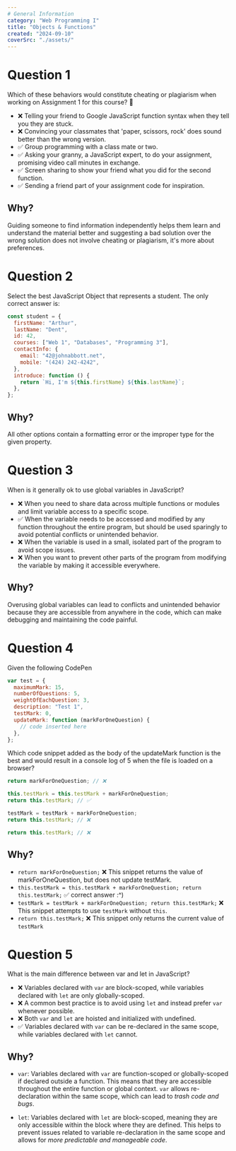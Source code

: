 ```yaml
---
# General Information
category: "Web Programming I"
title: "Objects & Functions"
created: "2024-09-10"
coverSrc: "./assets/"
---
```


# Question 1

Which of these behaviors would constitute cheating or plagiarism when working on Assignment 1 for this course? 👀

- ❌ Telling your friend to Google JavaScript function syntax when they tell you they are stuck.
- ❌ Convincing your classmates that 'paper, scissors, rock' does sound better than the wrong version.
- ✅ Group programming with a class mate or two.
- ✅ Asking your granny, a JavaScript expert, to do your assignment, promising video call minutes in exchange.
- ✅ Screen sharing to show your friend what you did for the second function.
- ✅ Sending a friend part of your assignment code for inspiration.

## Why?

Guiding someone to find information independently helps them learn and understand the material better and suggesting a bad solution over the wrong solution does not involve cheating or plagiarism, it's more about preferences.

# Question 2

Select the best JavaScript Object that represents a student. The only correct answer is:

```js
const student = {
  firstName: "Arthur",
  lastName: "Dent",
  id: 42,
  courses: ["Web 1", "Databases", "Programming 3"],
  contactInfo: {
    email: "42@johnabbott.net",
    mobile: "(424) 242-4242",
  },
  introduce: function () {
    return `Hi, I'm ${this.firstName} ${this.lastName}`;
  },
};
```

## Why?

All other options contain a formatting error or the improper type for the given property.

# Question 3

When is it generally ok to use global variables in JavaScript?

- ❌ When you need to share data across multiple functions or modules and limit variable access to a specific scope.
- ✅ When the variable needs to be accessed and modified by any function throughout the entire program, but should be used sparingly to avoid potential conflicts or unintended behavior.
- ❌ When the variable is used in a small, isolated part of the program to avoid scope issues.
- ❌ When you want to prevent other parts of the program from modifying the variable by making it accessible everywhere.

## Why?

Overusing global variables can lead to conflicts and unintended behavior because they are accessible from anywhere in the code, which can make debugging and maintaining the code painful.

# Question 4

Given the following CodePen

```js
var test = {
  maximumMark: 15,
  numberOfQuestions: 5,
  weightOfEachQuestion: 3,
  description: "Test 1",
  testMark: 0,
  updateMark: function (markForOneQuestion) {
    // code inserted here
  },
};
```

Which code snippet added as the body of the updateMark function is the best and would result in a console log of 5 when the file is loaded on a browser?

```js
return markForOneQuestion; // ❌
```

```js
this.testMark = this.testMark + markForOneQuestion;
return this.testMark; // ✅
```

```js
testMark = testMark + markForOneQuestion;
return this.testMark; // ❌
```

```js
return this.testMark; // ❌
```

## Why?

- `return markForOneQuestion;` ❌ This snippet returns the value of markForOneQuestion, but does not update testMark.
- `this.testMark = this.testMark + markForOneQuestion; return this.testMark;` ✅ correct answer :^)
- `testMark = testMark + markForOneQuestion; return this.testMark;` ❌ This snippet attempts to use `testMark` without `this`.
- `return this.testMark;` ❌ This snippet only returns the current value of `testMark`

# Question 5

What is the main difference between var and let in JavaScript?

- ❌ Variables declared with `var` are block-scoped, while variables declared with `let` are only globally-scoped.
- ❌ A common best practice is to avoid using `let` and instead prefer `var` whenever possible.
- ❌ Both `var` and `let` are hoisted and initialized with undefined.
- ✅ Variables declared with `var` can be re-declared in the same scope, while variables declared with `let` cannot.

## Why?

- `var`: Variables declared with `var` are function-scoped or globally-scoped if declared outside a function. This means that they are accessible throughout the entire function or global context. `var` allows re-declaration within the same scope, which can lead to _trash code and bugs_.

- `let`: Variables declared with `let` are block-scoped, meaning they are only accessible within the block where they are defined. This helps to prevent issues related to variable re-declaration in the same scope and allows for _more predictable and manageable code_.
